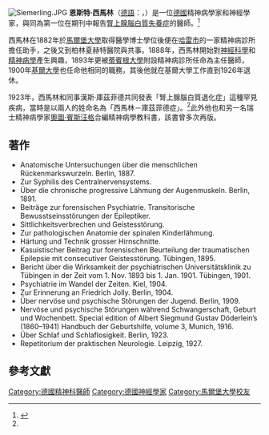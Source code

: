 [[File:Siemerling.JPG|thumb]]  
'''恩斯特·西馬林'''（[[德語|德語]]：{{lang|de|Ernst Siemerling}}，{{bd|1857年|9月9日|1931年|1月6日}}）是一位[[德國|德國]]精神病學家和神經學家，與{{Link-en|漢斯·庫茲菲德|Hans Gerhard Creutzfeldt}}同為第一位在期刊中報告[[腎上腺腦白質失養症|腎上腺腦白質失養症]]的醫師。<ref name="Andrews">{{cite book |author=James, William D.; Berger, Timothy G.; et al. |title=''Andrews' Diseases of the Skin: clinical Dermatology'' |url=https://archive.org/details/andrewsdiseasess00mdwi_659 |publisher=Saunders Elsevier |year=2006 |pages=[https://archive.org/details/andrewsdiseasess00mdwi_659/page/545 545] |isbn=0721629210 |language=en}}</ref>

西馬林在1882年於[[馬爾堡大學|馬爾堡大學]]取得醫學博士學位後便在[[哈雷_(德國)|哈雷市]]的一家精神病診所擔任助手，之後又到柏林夏赫特醫院與{{Link-en|卡爾·韋斯特法爾|Carl Friedrich Otto Westphal}}共事。1888年，西馬林開始對[[神經科學|神經科學]]和[[精神病學|精神病學]]產生興趣，1893年更被[[蒂賓根大學|蒂賓根大學]]附設精神病診所任命為主任醫師，1900年[[基爾大學|基爾大學]]也任命他相同的職務，其後他就在基爾大學工作直到1926年退休。

1923年，西馬林和同事漢斯·庫茲菲德共同發表「腎上腺腦白質退化症」這種罕見疾病，當時是以兩人的姓命名為「西馬林－庫茲菲德症」。<ref name="Andrews"/>此外他也和另一名瑞士精神病學家[[奧圖·賓斯汪格|奧圖·賓斯汪格]]合編精神病學教科書，該書曾多次再版。

==著作==

* Anatomische Untersuchungen über die menschlichen Rückenmarkswurzeln.  Berlin, 1887.
* Zur Syphilis des Centralnervensystems.
* Über die chronische progressive Lähmung der Augenmuskeln. Berlin, 1891.
* Beiträge zur forensischen Psychiatrie. Transitorische Bewusstseinsstörungen der Epileptiker.
* Sittlichkeitsverbrechen und Geistesstörung.
* Zur pathologischen Anatomie der spinalen Kinderlähmung.
* Härtung und Technik grosser Hirnschnitte.
* Kasuistischer Beitrag zur forensischen Beurteilung der traumatischen Epilepsie mit consecutiver Geistesstörung. Tübingen, 1895.
* Bericht über die Wirksamkeit der psychiatrischen Universitätsklinik zu Tübingen in der Zeit vom 1. Nov. 1893 bis 1. Jan. 1901. Tübingen, 1901.
* Psychiatrie im Wandel der Zeiten. Kiel, 1904.
* Zur Erinnerung an Friedrich Jolly. Berlin, 1904.
* Über nervöse und psychische Störungen der Jugend. Berlin, 1909.
* Nervöse und psychische Störungen während Schwangerschaft, Geburt und Wochenbett. Special edition of Albert Siegmund Gustav Döderlein’s (1860–1941) Handbuch der Geburtshilfe, volume 3, Munich, 1916.
* Über Schlaf und Schlaflosigkeit. Berlin, 1923.
* Repetitorium der praktischen Neurologie. Leipzig, 1927.

== 參考文獻 ==
{{reflist}}
{{DEFAULTSORT:Siemerling, Ernst}}
[[Category:德國精神科醫師|Category:德國精神科醫師]]
[[Category:德國神經學家|Category:德國神經學家]]
[[Category:馬爾堡大學校友|Category:馬爾堡大學校友]]